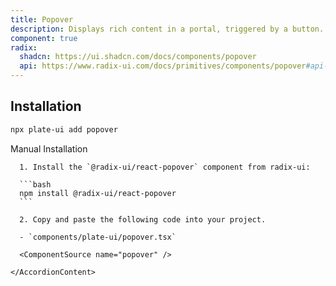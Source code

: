 ```yaml
---
title: Popover
description: Displays rich content in a portal, triggered by a button.
component: true
radix:
  shadcn: https://ui.shadcn.com/docs/components/popover
  api: https://www.radix-ui.com/docs/primitives/components/popover#api-reference
---
```


## Installation

```bash
npx plate-ui add popover
```

<Accordion type="single" collapsible>
  <AccordionItem value="manual-installation">
    <AccordionTrigger>Manual Installation</AccordionTrigger>
    <AccordionContent>

      1. Install the `@radix-ui/react-popover` component from radix-ui:

      ```bash
      npm install @radix-ui/react-popover
      ```

      2. Copy and paste the following code into your project.

      - `components/plate-ui/popover.tsx`

      <ComponentSource name="popover" />

    </AccordionContent>

  </AccordionItem>
</Accordion>
